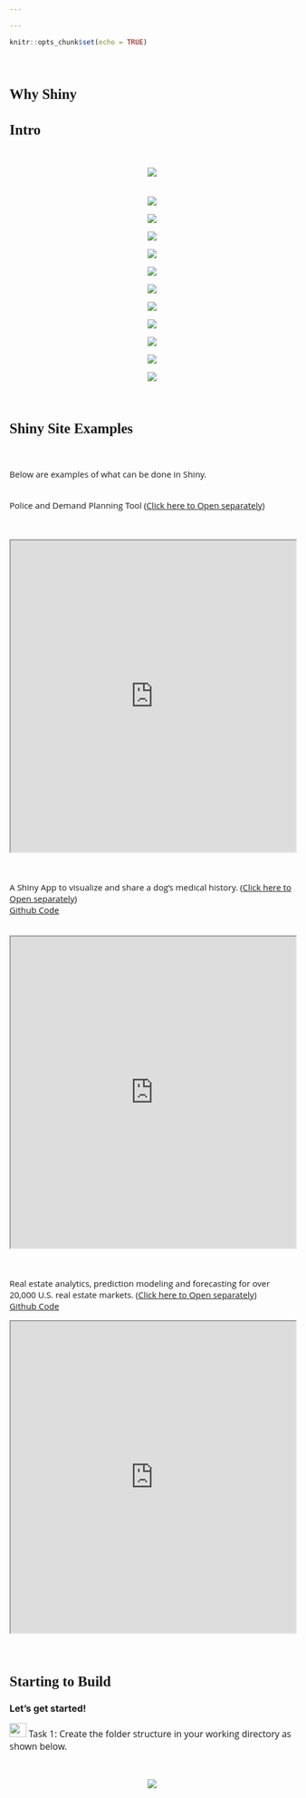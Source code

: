 ```yaml
---

---
```

<style>
@import url('https://fonts.googleapis.com/css?family=Scope+One&display=swap');
@import url('https://fonts.googleapis.com/css?family=Scope+One|Unica+One&display=swap&subset=latin-ext');
@import url('https://fonts.googleapis.com/css?family=Open+Sans&display=swap');

h1,h2 {font-family: 'Unica One', cursive;
  font-size: 25px;}
p2 {font-family: 'Unica One', cursive;
  font-size: 25px;}       
p {font-family: 'Open Sans', sans-serif;
  font-size: 15px;}   
</style>
  ```r
knitr::opts_chunk$set(echo = TRUE)
```
&nbsp;  

# Why Shiny {.tabset .tabset-fade}  

## Intro  

<br>
<center>
![](WhyShiny_s1.png)  
<br>

![](WhyShiny_s2.png) 
<br>

![](WhyShiny_s3.png) 
<br>

![](WhyShiny_s4.png) 
<br>

![](WhyShiny_s5.png) 
<br>

![](WhyShiny_s6.png) 
<br>

![](WhyShiny_s7.png) 
<br>

![](WhyShiny_s8.png) 
<br>

![](WhyShiny_s9.png) 
<br>

![](WhyShiny_s10.png) 
<br>

![](WhyShiny_s11.png) 
<br>

![](WhyShiny_s12.png)
</center>

&nbsp;  

## Shiny Site Examples  

&nbsp;    

Below are examples of what can be done in Shiny.  

&nbsp;    
Police and Demand Planning Tool ([Click here to Open separately](https://gallery.shinyapps.io/TSupplyDemand/))

&nbsp;    

<center>
<iframe width="100%" height="550" src="https://gallery.shinyapps.io/TSupplyDemand/" scrolling= "yes"></iframe>
</center>  

&nbsp;    

A Shiny App to visualize and share a dog's medical history. ([Click here to Open separately](https://jennadallen.shinyapps.io/pet-records-app/)) 
<br>
[Github Code](https://github.com/jennaallen/dog_days/tree/master/pet-records-app)  
&nbsp;  

<center>
<iframe width="100%" height="550" src="https://jennadallen.shinyapps.io/pet-records-app/" scrolling= "yes"></iframe>  
</center>    

&nbsp;    

Real estate analytics, prediction modeling and forecasting for over 20,000 U.S. real estate markets. ([Click here to Open separately](https://jjames.shinyapps.io/shinyHome/))
<br>
[Github Code](https://github.com/j2scode/shinyHome) 
&nbsp;    

<center>
<iframe width="100%" height="550" src="https://jjames.shinyapps.io/shinyHome/" scrolling= "yes"></iframe>  
</center>  

&nbsp;    

## Starting to Build     

### Let's get started!  
<img style="width:30px; height:25px" src="Practical.png"> <p style="font-size:16px; display:inline;">Task 1: Create the folder structure in your working directory as shown below. </p></img>  


&nbsp;
<center>
<div style="width:95%; height:85%">
![](WhyLearn_Start_1.png)
</div>
</center>
<br>  

<p>If you have both your UI and Server code in one R script, your folder should look like the following: </p>
<center>
<div style="width:75%; height:65%">
![](Folder_struct_ex.png)
</div>
</center>
&nbsp;  

<img style="width:30px; height:25px" src="Practical.png"> <p style="font-size:16px; display:inline;">Task 2: Create Shiny script and load Shiny library. </p></img> 
&nbsp;  

<p style="font-size:14px;">To create your first Shiny app you have **two** options:  

1) Open a new script and insert the following:</p>
```r
library(shiny)

ui <- fluidPage()

server <- function(input, output) {}

shinyApp(ui = ui, server = server)
```

&nbsp;  
<p style="font-size:14px;"> 2) While in your working directory (as created above), go to *File--> New File--> Shiny Web App*.This option will create a Shiny App in two scripts rather than one.</p>  
<center>
<div style="width:50%; height:50%">
![](Create_app.png)

&nbsp;  
<img style="width:30px; height:25px" src="Practical.png"> <p style="font-size:16px; display:inline;">Task 3: Your app will be empty or will contain default code. Test Shiny works by running your app as shown below. </p></img> 

&nbsp;  
<center>
<div style="width:95%; height:85%">
![](WhyLearn_Start_2.png)
</div>
</center>
&nbsp;  

## Checkpoint 1
<center>
<p2>App Time</p2>
</center>

&nbsp;  

<p>We will gradually build an app in steps today. Follow the brief below for your first step. </p>
<center>
![](Task1.png)
</center>



